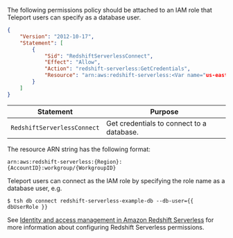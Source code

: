 The following permissions policy should be attached to an IAM role that Teleport
users can specify as a database user.

```json
{
    "Version": "2012-10-17",
    "Statement": [
        {
            "Sid": "RedshiftServerlessConnect",
            "Effect": "Allow",
            "Action": "redshift-serverless:GetCredentials",
            "Resource": "arn:aws:redshift-serverless:<Var name="us-east-2"/>:<Var name="aws-account-id"/>:workgroup/<Var name="workgroup-id"/>"
        }
    ]
}
```

| Statement | Purpose |
| --------- | ------- |
|`RedshiftServerlessConnect` | Get credentials to connect to a database. |

The resource ARN string has the following format:

```
arn:aws:redshift-serverless:{Region}:{AccountID}:workgroup/{WorkgroupID}
```

Teleport users can connect as the IAM role by specifying the role name as a
database user, e.g.

```code
$ tsh db connect redshift-serverless-example-db --db-user={{ dbUserRole }}
```

See
[Identity and access management in Amazon Redshift Serverless](https://docs.aws.amazon.com/redshift/latest/mgmt/serverless-iam.html)
for more information about configuring Redshift Serverless permissions.
